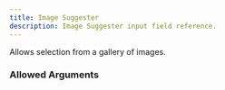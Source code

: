 ---
title: Image Suggester
description: Image Suggester input field reference.
---


<InputFieldInfo type={InputFieldType.IMAGE_SUGGESTER}></InputFieldInfo>

Allows selection from a gallery of images.

### Allowed Arguments

<InputFieldAllowedArguments type={InputFieldType.IMAGE_SUGGESTER}></InputFieldAllowedArguments>
